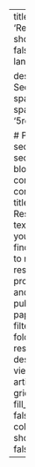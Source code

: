 ---
title: 'Research'
show_date: false
type: landing

design:
  # Section spacing
  spacing: '5rem'

# Page sections
sections:
  - block: compact
    content:
      title: Latest Research
      text: Here you will find links to my research projects and published papers.
      filters:
        folders:
          - research
    design:
      view: article-grid
      fill_image: false
      columns: 3
      show_date: false
---